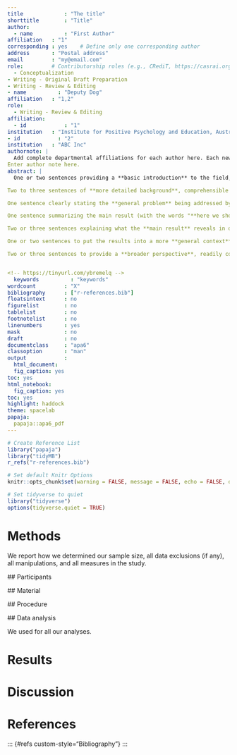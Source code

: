 ```yaml
---
title             : "The title"
shorttitle        : "Title"
author:
  - name          : "First Author"
affiliation   : "1"
corresponding : yes    # Define only one corresponding author
address       : "Postal address"
email         : "my@email.com"
role:         # Contributorship roles (e.g., CRediT, https://casrai.org/credit/)
  - Conceptualization
- Writing - Original Draft Preparation
- Writing - Review & Editing
- name          : "Deputy Dog"
affiliation   : "1,2"
role:
  - Writing - Review & Editing
affiliation:
  - id            : "1"
institution   : "Institute for Positive Psychology and Education, Australian Catholic University"
- id            : "2"
institution   : "ABC Inc"
authornote: |
  Add complete departmental affiliations for each author here. Each new line herein must be indented, like this line.
Enter author note here.
abstract: |
  One or two sentences providing a **basic introduction** to the field,  comprehensible to a scientist in any discipline.

Two to three sentences of **more detailed background**, comprehensible  to scientists in related disciplines.

One sentence clearly stating the **general problem** being addressed by  this particular study.

One sentence summarizing the main result (with the words "**here we show**" or their equivalent).

Two or three sentences explaining what the **main result** reveals in direct comparison to what was thought to be the case previously, or how the  main result adds to previous knowledge.

One or two sentences to put the results into a more **general context**.

Two or three sentences to provide a **broader perspective**, readily comprehensible to a scientist in any discipline.


<!-- https://tinyurl.com/ybremelq -->
  keywords          : "keywords"
wordcount         : "X"
bibliography      : ["r-references.bib"]
floatsintext      : no
figurelist        : no
tablelist         : no
footnotelist      : no
linenumbers       : yes
mask              : no
draft             : no
documentclass     : "apa6"
classoption       : "man"
output            :
  html_document:
  fig_caption: yes
toc: yes
html_notebook:
  fig_caption: yes
toc: yes
highlight: haddock
theme: spacelab
papaja:
  papaja::apa6_pdf
---
```


  ```r
# Create Reference List
library("papaja")
library("tidyMB")
r_refs("r-references.bib")

# Set default Knitr Options
knitr::opts_chunk$set(warning = FALSE, message = FALSE, echo = FALSE, dpi = 300)

# Set tidyverse to quiet
library("tidyverse")
options(tidyverse.quiet = TRUE)
```

# Methods

We report how we determined our sample size, all data exclusions (if any), all manipulations, and all measures in the study. <!-- 21-word solution (Simmons, Nelson & Simonsohn, 2012; retrieved from http://ssrn.com/abstract=2160588) -->

  ## Participants

  ## Material

  ## Procedure

  ## Data analysis

  We used for all our analyses.

# Results

# Discussion

\newpage

# References

```{=tex}
\begingroup
\setlength{\parindent}{-0.5in}
\setlength{\leftskip}{0.5in}
```
::: {#refs custom-style="Bibliography"}
  :::

\endgroup
